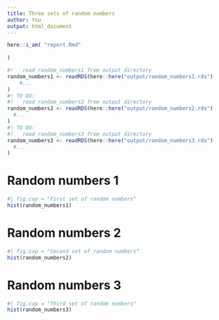 ```yaml
---
title: Three sets of random numbers
author: You
output: html_document
---
```


```r
here::i_am( "report.Rmd"
          
)
```

```r
#!   read random_numbers1 from output directory
random_numbers1 <- readRDS(here::here("output/random_numbers1.rds")
    #...                           
)
#! TO DO: 
#!   read random_numbers2 from output directory
random_numbers2 <- readRDS(here::here("output/random_numbers2.rds")
  #...                           
)
#! TO DO: 
#!   read random_numbers3 from output directory
random_numbers3 <- readRDS(here::here("output/random_numbers3.rds")
  #...                         
)
```

# Random numbers 1

```r
#| fig.cap = "First set of random numbers"
hist(random_numbers1)
```

# Random numbers 2

```r
#| fig.cap = "Second set of random numbers"
hist(random_numbers2)
```

# Random numbers 3

```r
#| fig.cap = "Third set of random numbers"
hist(random_numbers3)
```

